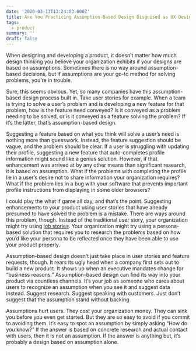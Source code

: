 ```yaml
---
date: '2020-03-13T13:24:03.000Z'
title: Are You Practicing Assumption-Based Design Disguised as UX Design
tags:
  - product
summary: ''
draft: false
---
```


When designing and developing a product, it doesn’t matter how much design thinking you believe your organization exhibits if your designs are based on assumptions. Sometimes there is no way around assumption-based decisions, but if assumptions are your go-to method for solving problems, you’re in trouble.

Sure, this seems obvious. Yet, so many companies have this assumption-based design process built in. Take user stories for example. When a team is trying to solve a user’s problem and is developing a new feature for that problem, how is the feature need conveyed? Is it conveyed as a problem needing to be solved, or is it conveyed as a feature solving the problem? If it’s the latter, that’s assumption-based design.

Suggesting a feature based on what you think will solve a user’s need is nothing more than guesswork. Instead, the feature suggestion should be vague, and the problem should be clear. If a user is struggling with updating their profile, suggesting a new feature that auto-completes profile information might sound like a genius solution. However, if that enhancement was arrived at by any other means than significant research, it is based on assumption. What if the problems with completing the profile lie in a user’s desire not to share information your organization requires? What if the problem lies in a bug with your software that prevents important profile instructions from displaying in some older browsers?

I could play the what if game all day, and that’s the point. Suggesting enhancements to your product using user stories that have already presumed to have solved the problem is a mistake. There are ways around this problem, though. Instead of the traditional user story, your organization might try using [job stories](<http://blog.intercom.io/using-job-stories-design-features-ui-ux/>). Your organization might try using a persona-based solution that requires you to research the problems based on how you’d like your persona to be reflected once they have been able to use your product properly.

Assumption-based design doesn’t just take place in user stories and feature requests, though. It rears its ugly head when a company first sets out to build a new product. It shows up when an executive mandates change for “business reasons.” Assumption-based design can find its way into your product via countless channels. It’s your job as someone who cares about users to recognize an assumption when you see it and suggest data instead. Suggest research. Suggest speaking with customers. Just don’t suggest that the assumption stand without backing.

Assumptions hurt users. They cost your organization money. They can sink you before you even get started. But they are so easy to avoid if you commit to avoiding them. It’s easy to spot an assumption by simply asking “How do you know?” If the answer is based on concrete research and actual contact with users, then it is not an assumption. If the answer is anything but, it’s probably a design based on assumption alone.


  
